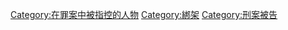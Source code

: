 [[Category:在罪案中被指控的人物|Category:在罪案中被指控的人物]]
[[Category:綁架|Category:綁架]]
[[Category:刑案被告|Category:刑案被告]]